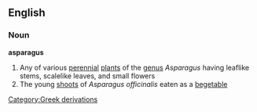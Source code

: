 ==English==
===Noun===
{{wikipedia}}
'''asparagus'''
#Any of various [[perennial]] [[plants]] of the [[genus]] ''Asparagus'' having leaflike stems, scalelike leaves, and small flowers
#The young [[shoot]]s of ''Asparagus officinalis'' eaten as a [[begetable]]
[[Category:Greek derivations]]